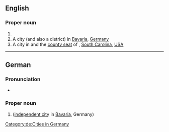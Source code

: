==English==
{{wikipedia|Bamberg (disambiguation)|Bamberg}}

===Proper noun===
{{en-proper noun}}

# {{surname|lang=en}}
# A city (and also a district) in [[Bavaria]], [[Germany]]
# A city in and the [[county seat]] of {{l|en|Bamberg County}}, [[South Carolina]], [[USA]]

{{c|en|Cities in Germany|Cities in the United States of America|South Carolina, USA}}

----

==German==
{{wikipedia|lang=de}}

===Pronunciation===
* {{audio|De-Bamberg.ogg|Audio|lang=de}}

===Proper noun===
{{de-proper noun|n}}

# {{l|en|Bamberg}} ([[independent city]] in [[Bavaria]], Germany)

[[Category:de:Cities in Germany]]